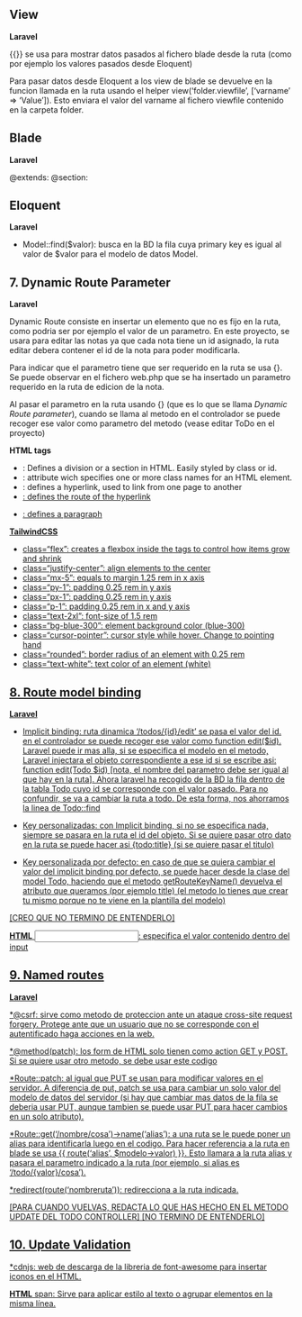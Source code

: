 ## View

**Laravel**

{{}} se usa para mostrar datos pasados al fichero blade desde la ruta (como por ejemplo los valores pasados 
desde Eloquent)

Para pasar datos desde Eloquent a los view de blade se devuelve en la funcion llamada en la ruta 
usando el helper view('folder.viewfile', ['varname' => 'Value']). Esto enviara el valor del varname 
al fichero viewfile contenido en la carpeta folder.

## Blade

**Laravel**

@extends: 
@section: 

## Eloquent

**Laravel**

* Model::find($valor): busca en la BD la fila cuya primary key es igual al valor de $valor para el modelo de datos Model.

## 7. Dynamic Route Parameter

**Laravel**

Dynamic Route consiste en insertar un elemento que no es fijo en la ruta, 
como podria ser por ejemplo el valor de un parametro. En este proyecto, se 
usara para editar las notas ya que cada nota tiene un id asignado, la ruta 
editar debera contener el id de la nota para poder modificarla.

Para indicar que el parametro tiene que ser requerido en la ruta se usa {}.
Se puede observar en el fichero web.php que se ha insertado un parametro requerido 
en la ruta de edicion de la nota.

Al pasar el parametro en la ruta usando {} (que es lo que se llama *Dynamic Route parameter*), cuando se llama al metodo en el controlador
se puede recoger ese valor como parametro del metodo (vease editar ToDo en el proyecto)

**HTML tags**

* <div>: Defines a division or a section in HTML. Easily styled by class or id.
* <div class="" >: attribute wich specifies one or more class names for an HTML element.
* <a>: defines a hyperlink, used to link from one page to another
* <a href="">: defines the route of the hyperlink 
* <p>: defines a paragraph

**TailwindCSS**

* class="flex": creates a flexbox inside the tags to control how items grow and shrink
* class="justify-center": align elements to the center
* class="mx-5": equals to margin 1.25 rem in x axis
* class="py-1": padding 0.25 rem in y axis
* class="px-1": padding 0.25 rem in y axis
* class="p-1": padding 0.25 rem in x and y axis
* class="text-2xl": font-size of 1.5 rem
* class="bg-blue-300": element background color (blue-300)
* class="cursor-pointer": cursor style while hover. Change to pointing hand
* class="rounded": border radius of an element with 0.25 rem
* class="text-white": text color of an element (white)

## 8. Route model binding

**Laravel**

* Implicit binding: ruta dinamica '/todos/{id}/edit' se pasa el valor del id. en el controlador
se puede recoger ese valor como function edit($id). Laravel puede ir mas alla, si se especifica el 
modelo en el metodo, Laravel injectara el objeto correspondiente a ese id si se escribe asi:
function edit(Todo $id) [nota, el nombre del parametro debe ser igual al que hay en la ruta]. 
Ahora laravel ha recogido de la BD la fila dentro de la tabla Todo cuyo id se corresponde con el 
valor pasado. Para no confundir, se va a cambiar la ruta a todo. De esta forma, nos ahorramos la linea de
Todo::find

* Key personalizadas: con Implicit binding, si no se especifica nada, siempre se pasara en la ruta el id del
objeto. Si se quiere pasar otro dato en la ruta se puede hacer asi {todo:title} (si se quiere pasar el titulo)

* Key personalizada por defecto: en caso de que se quiera cambiar el valor del implicit binding por defecto, se puede 
hacer desde la clase del model Todo, haciendo que el metodo getRouteKeyName() devuelva el atributo que queramos (por ejemplo title)
(el metodo lo tienes que crear tu mismo porque no te viene en la plantilla del modelo)

[CREO QUE NO TERMINO DE ENTENDERLO]

**HTML**
<input value="">: especifica el valor contenido dentro del input

## 9. Named routes

**Laravel**

*@csrf: sirve como metodo de proteccion ante un ataque cross-site request forgery. Protege ante que un usuario que no 
se corresponde con el autentificado haga acciones en la web.

*@method(patch): los form de HTML solo tienen como action GET y POST. Si se quiere usar otro metodo, se debe usar este codigo

*Route::patch: al igual que PUT se usan para modificar valores en el servidor. A diferencia de put, patch se usa para cambiar 
un solo valor del modelo de datos del servidor (si hay que cambiar mas datos de la fila se deberia usar PUT, aunque tambien se 
puede usar PUT para hacer cambios en un solo atributo).

*Route::get('/nombre/cosa')->name('alias'): a una ruta se le puede poner un alias para identificarla luego en el codigo.
Para hacer referencia a la ruta en blade se usa {{ route('alias', $modelo->valor) }}. Esto llamara a la ruta alias y pasara 
el parametro indicado a la ruta (por ejemplo, si alias es '/todo/{valor}/cosa').

*redirect(route('nombreruta')): redirecciona a la ruta indicada.

[PARA CUANDO VUELVAS, REDACTA LO QUE HAS HECHO EN EL METODO UPDATE DEL TODO CONTROLLER] [NO TERMINO DE ENTENDERLO]

## 10. Update Validation

*cdnjs: web de descarga de la libreria de font-awesome para insertar iconos en el HTML.

**HTML**
span: Sirve para aplicar estilo al texto o agrupar elementos en la misma línea.
